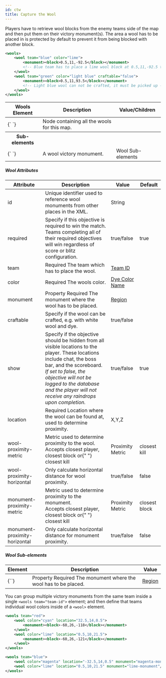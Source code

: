 ```yaml
---
id: ctw
title: Capture the Wool
---
```


Players have to retrieve wool blocks from the enemy teams side of the map and then put them on their victory monument(s). The area a wool has to be placed in is protected by default to prevent it from being blocked with another block.

```xml
<wools>
    <wool team="blue" color="lime">
        <monument><block>0.5,11,-92.5</block></monument>
        <!-- Blue team has to place a lime wool block at 0.5,11,-92.5 to win -->
    </wool>
    <wool team="green" color="light blue" craftable="false">
        <monument><block>0.5,11,93.5</block></monument>
        <!-- Light blue wool can not be crafted, it must be picked up -->
    </wool>
</wools>
```

<div className="table-container">
  <table className="table">
    <thead>
      <tr>
        <th>Wools Element</th>
        <th>Description</th>
        <th>Value/Children</th>
      </tr>
    </thead>
    <tbody>
      <tr>
        <td>
          <label>{`<wools> </wools>`}</label>
        </td>
        <td>Node containing all the wools for this map.</td>
        <td></td>
      </tr>
      <tr>
        <th>Sub-elements</th>
        <th />
        <th />
      </tr>
      <tr>
        <td>
          <label>{`<wool> </wool>`}</label>
        </td>
        <td>A wool victory monument.</td>
        <td>
          <span className="badge badge--secondary">Wool Sub-elements</span>
        </td>
      </tr>
    </tbody>
  </table>
</div>

##### Wool Attributes

<div className="table-container">
  <table>
    <thead>
      <tr>
        <th>Attribute</th>
        <th>Description</th>
        <th>Value</th>
        <th>Default</th>
      </tr>
    </thead>
    <tbody>
      <tr>
        <td>
          <label>id</label>
        </td>
        <td>
          Unique identifier used to reference wool monuments from other places
          in the XML.
        </td>
        <td>
          <span className="badge badge--primary">String</span>
        </td>
        <td></td>
      </tr>
      <tr>
        <td>
          <label>required</label>
        </td>
        <td>
          Specify if this objective is required to win the match.
          <br />
          Teams completing all of their required objectives will win regardless
          of score or blitz configuration.
        </td>
        <td>
          <span className="badge badge--primary">true/false</span>
        </td>
        <td>true</td>
      </tr>
      <tr>
        <td>
          <label>team</label>
        </td>
        <td>
          <span className="badge badge--danger">Required</span>
          The team which has to place the wool.
        </td>
        <td>
          <a href="/docs/modules/format/teams">Team ID</a>
        </td>
        <td></td>
      </tr>
      <tr>
        <td>
          <label>color</label>
        </td>
        <td>
          <span className="badge badge--danger">Required</span>
          The wools color.
        </td>
        <td>
          <a href="/reference/colors">Dye Color Name</a>
        </td>
        <td></td>
      </tr>
      <tr>
        <td>
          <label>monument</label>
        </td>
        <td>
          <span
            className="badge badge--secondary"
            title="Can be either this attribute or a sub-element."
          >
            Property
          </span>
          <span className="badge badge--danger">Required</span>
          The monument where the wool has to be placed.
        </td>
        <td>
          <a href="/docs/modules/mechanics/regions">Region</a>
        </td>
        <td></td>
      </tr>
      <tr>
        <td>
          <label>craftable</label>
        </td>
        <td>
          Specify if the wool can be crafted, e.g. with white wool and dye.
        </td>
        <td>
          <span className="badge badge--primary">true/false</span>
        </td>
        <td></td>
      </tr>
      <tr>
        <td>
          <label>show</label>
        </td>
        <td>
          Specify if the objective should be hidden from all visible locations
          to the player. These locations include chat, the boss bar, and the
          scoreboard.
          <br />
          <i>
            If set to false, the objective will not be logged to the database
            and the player will not receive any raindrops upon completion.
          </i>
        </td>
        <td>
          <span className="badge badge--primary">true/false</span>
        </td>
        <td>true</td>
      </tr>
      <tr>
        <td>
          <label>location</label>
        </td>
        <td>
          <span
            className="badge badge--danger"
            title="Required after proto 1.3.4"
          >
            Required
          </span>
          Location where the wool can be found at, used to determine proximity.
        </td>
        <td>
          <span className="badge badge--primary">X,Y,Z</span>
        </td>
        <td></td>
      </tr>
      <tr>
        <td>
          <label>wool-proximity-metric</label>
        </td>
        <td>
          Metric used to determine proximity to the wool.
          <br />
          Accepts <label>closest player</label>, <label>closest block</label> or{" "}
          <label>closest kill</label>
        </td>
        <td>
          <span className="badge badge--primary">Proximity Metric</span>
        </td>
        <td>
          <label>closest kill</label>
        </td>
      </tr>
      <tr>
        <td>
          <label>wool-proximity-horizontal</label>
        </td>
        <td>Only calculate horizontal distance for wool proximity.</td>
        <td>
          <span className="badge badge--primary">true/false</span>
        </td>
        <td>false</td>
      </tr>
      <tr>
        <td>
          <label>monument-proximity-metric</label>
        </td>
        <td>
          Metric used to determine proximity to the monument.
          <br />
          Accepts <label>closest player</label>, <label>closest block</label> or{" "}
          <label>closest kill</label>
        </td>
        <td>
          <span className="badge badge--primary">Proximity Metric</span>
        </td>
        <td>
          <label>closest block</label>
        </td>
      </tr>
      <tr>
        <td>
          <label>monument-proximity-horizontal</label>
        </td>
        <td>Only calculate horizontal distance for monument proximity.</td>
        <td>
          <span className="badge badge--primary">true/false</span>
        </td>
        <td>false</td>
      </tr>
    </tbody>
  </table>
</div>

##### Wool Sub-elements

<div className="table-container">
  <table>
    <thead>
      <tr>
        <th>Element</th>
        <th>Description</th>
        <th>Value</th>
      </tr>
    </thead>
    <tbody>
      <tr>
        <td>
          <label>{`<monument>`}</label>
        </td>
        <td>
          <span
            className="badge badge--secondary"
            title="Can be either this sub-element or an attribute."
          >
            Property
          </span>
          <span className="badge badge--danger">Required</span>
          The monument where the wool has to be placed.
        </td>
        <td>
          <a href="/docs/modules/mechanics/regions">Region</a>
        </td>
      </tr>
    </tbody>
  </table>
</div>

You can group multiple victory monuments from the same team inside a single `<wools team="team-id">` element; and then define that teams individual wool colors inside of a `<wool>` element.

```xml
<wools team="red">
    <wool color="cyan" location="32.5,14,0.5">
        <monument><block>-60,26,-118</block></monument>
    </wool>
    <wool color="lime" location="0.5,10,21.5">
        <monument><block>-60,26,-121</block></monument>
    </wool>
</wools>

<wools team="blue">
    <wool color="magenta" location="-32.5,14,0.5" monument="magenta-monument"/>
    <wool color="lime" location="0.5,10,21.5" monument="lime-monument"/>
</wools>
```
